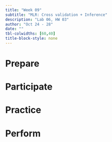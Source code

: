 ```yaml
---
title: "Week 09"
subtitle: "MLR: Cross validation + Inference"
description: "Lab 06, HW 03"
author: "Oct 24 - 28"
date: ""
tbl-colwidths: [60,40]
title-block-style: none
---
```


# Prepare

# Participate

# Practice

# Perform
